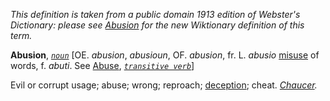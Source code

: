 ''This definition is taken from a public domain 1913 edition of Webster's Dictionary: please see [[Abusion]] for the new Wiktionary definition of this term.''

'''Abusion''', ''<code>[[noun (part of speech)|noun]]</code>'' [OE. ''abusion'', ''abusioun'', OF. ''abusion'', fr. L. ''abusio'' [[misuse]] of words, f. ''abuti''. See [[Abuse]], ''<code>[[transitive verb (part of speech)|transitive verb]]</code>'']

Evil or corrupt usage; abuse; wrong; reproach; [[deception]]; cheat. ''[[Chaucer (source)|Chaucer]].''